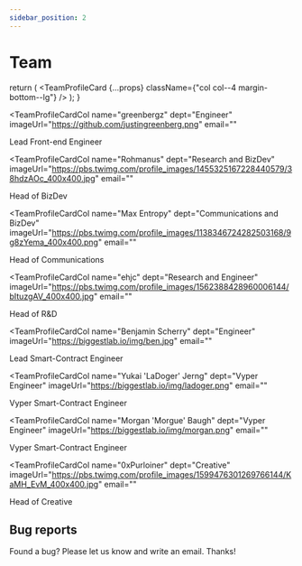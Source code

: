 ```yaml
---
sidebar_position: 2
---
```


# Team


  return (
    <TeamProfileCard {...props} className={"col col--4 margin-bottom--lg"} />
  );
}

<div className="row">

<TeamProfileCardCol
  name="greenbergz"
  dept="Engineer"
  imageUrl="https://github.com/justingreenberg.png"
  email=""
>
  Lead Front-end Engineer
</TeamProfileCardCol>

<TeamProfileCardCol
  name="Rohmanus"
  dept="Research and BizDev"
  imageUrl="https://pbs.twimg.com/profile_images/1455325167228440579/38hdzAOc_400x400.jpg"
  email=""
>
  Head of BizDev
</TeamProfileCardCol>

<TeamProfileCardCol
  name="Max Entropy"
  dept="Communications and BizDev"
  imageUrl="https://pbs.twimg.com/profile_images/1138346724282503168/9g8zYema_400x400.png"
  email=""
>
  Head of Communications
</TeamProfileCardCol>

<TeamProfileCardCol
  name="ehjc"
  dept="Research and Engineer"
  imageUrl="https://pbs.twimg.com/profile_images/1562388428960006144/bItuzgAV_400x400.jpg"
  email=""
>
  Head of R&D
</TeamProfileCardCol>

<TeamProfileCardCol
  name="Benjamin Scherry"
  dept="Engineer"
  imageUrl="https://biggestlab.io/img/ben.jpg"
  email=""
>
  Lead Smart-Contract Engineer
</TeamProfileCardCol>

<TeamProfileCardCol
  name="Yukai 'LaDoger' Jerng"
  dept="Vyper Engineer"
  imageUrl="https://biggestlab.io/img/ladoger.png"
  email=""
>
  Vyper Smart-Contract Engineer
</TeamProfileCardCol>

<TeamProfileCardCol
  name="Morgan 'Morgue' Baugh"
  dept="Vyper Engineer"
  imageUrl="https://biggestlab.io/img/morgan.png"
  email=""
>
  Vyper Smart-Contract Engineer
</TeamProfileCardCol>

<TeamProfileCardCol
  name="0xPurloiner"
  dept="Creative"
  imageUrl="https://pbs.twimg.com/profile_images/1599476301269766144/KaMH_EvM_400x400.jpg"
  email=""
>
  Head of Creative
</TeamProfileCardCol>

</div>

## Bug reports

Found a bug? Please let us know and write an email. Thanks!
